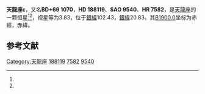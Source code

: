 {{Starbox begin
| name = 天龍座ε
}}
{{Starbox observe
| epoch = [[J2000.0|J2000.0]]
| constell = [[天龍座|天龍座]]<ref name=SIMBAD>{{cite web
 | url=http://simbad.u-strasbg.fr/simbad/sim-id?Ident=HR+7582
 | title=Pulsating variable Star
 | publisher=Centre de Données astronomiques de Strasbourg
 | work=SIMBAD
 | accessdate=2012-07-13
 | archive-date=2019-08-14
 | archive-url=https://web.archive.org/web/20190814141040/http://simbad.u-strasbg.fr/simbad/sim-id?Ident=HR+7582
 }}</ref><ref name=DATA>{{cite web
 | url=http://vizier.u-strasbg.fr/viz-bin/VizieR-5?-out.add=.&-source=5050&-corr=PK=HR&-out.max=9999&HR=7582
 | title=VizieR Detailed Page
 | accessdate=2012-07-13
 | archive-date=2016-03-04
 | archive-url=https://web.archive.org/web/20160304235058/http://vizier.u-strasbg.fr/viz-bin/VizieR-5?-out.add=.&-source=5050&-corr=PK=HR&-out.max=9999&HR=7582
 | dead-url=no
 }}</ref>
| 星官 = 
| ra = {{RA|19|48|10.4}}<ref name=SIMBAD /><ref name=DATA />
| dec = {{DEC|+70|16|4}}<ref name=SIMBAD /><ref name=DATA />
| appmag_v = 3.83<ref name=SIMBAD /><ref name=DATA />
}}
{{Starbox character
| class = G7IIIbCN-2<ref name=SIMBAD /><ref name=DATA />
| b-v = 0.89<ref name=SIMBAD /><ref name=DATA />
| u-b = 0.52<ref name=SIMBAD /><ref name=DATA />
| r-i = 0.48<ref name=SIMBAD /><ref name=DATA />
| variable = 
}}
{{Starbox astrometry
| radial_v = 0.52
| prop_mo_ra = 3
| parallax = 0.016
| p_error = 
}}
{{Starbox catalog
| names =BD+69 1070，[[SAO星表|SAO]] 9540，[[HD星表|HD]] 188119，[[HR星表|HR]] 7582}}
{{Starbox reference |Simbad=HR+7582}}
{{Starbox end}}

'''天龍座ε'''，又名'''BD+69 1070'''，'''HD 188119'''、'''SAO 9540'''、'''HR 7582'''，是[[天龍座|天龍座]]的一颗恒星<ref name=SIMBAD /><ref name=DATA />，视星等为3.83，位于[[銀道座標系|銀經]]102.43，[[銀道座標系|銀緯]]20.83，其[[B1900.0|B1900.0]]坐标为赤經{{RA|19|48|30.7}}，赤緯{{DEC|+70|20.83|48}}。

== 参考文献 ==
{{reflist}}

{{star-stub}}

{{天龍座恒星}}
[[Category:天龍座|Category:天龍座]]
[[Category:HD和HDE天體|188119]]
[[Category:HR天體|7582]]
[[Category:SAO天體|9540]]